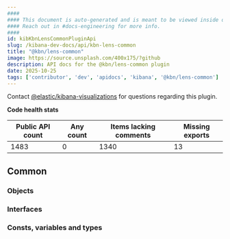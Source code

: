 ```yaml
---
####
#### This document is auto-generated and is meant to be viewed inside our experimental, new docs system.
#### Reach out in #docs-engineering for more info.
####
id: kibKbnLensCommonPluginApi
slug: /kibana-dev-docs/api/kbn-lens-common
title: "@kbn/lens-common"
image: https://source.unsplash.com/400x175/?github
description: API docs for the @kbn/lens-common plugin
date: 2025-10-25
tags: ['contributor', 'dev', 'apidocs', 'kibana', '@kbn/lens-common']
---
```




Contact [@elastic/kibana-visualizations](https://github.com/orgs/elastic/teams/kibana-visualizations) for questions regarding this plugin.

**Code health stats**

| Public API count  | Any count | Items lacking comments | Missing exports |
|-------------------|-----------|------------------------|-----------------|
| 1483 | 0 | 1340 | 13 |

## Common

### Objects
<DocDefinitionList data={kbnLensCommonObj.common.objects}/>

### Interfaces
<DocDefinitionList data={kbnLensCommonObj.common.interfaces}/>

### Consts, variables and types
<DocDefinitionList data={kbnLensCommonObj.common.misc}/>

